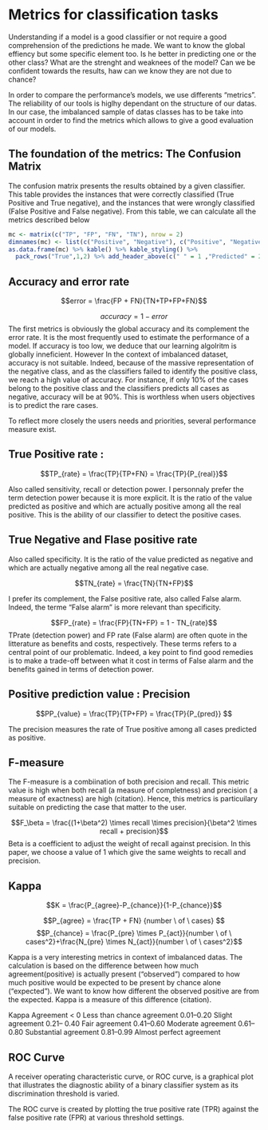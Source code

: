 # Metrics for classification tasks

Understanding if a model is a good classifier or not require a good comprehension of the predictions he made. We want to know the global effiency but some specific element too. Is he better in predicting one or the other class? What are the strenght and weaknees of the model? Can we be confident towards the results, haw can we know they are not due to chance?

In order to compare the performance's models, we use differents "metrics". The reliability of our tools is higlhy dependant on the structure of our datas. In our case, the imbalanced sample of datas classes has to be take into account in order to find the metrics which allows to give a good evaluation of our models. 

## The foundation of the metrics: The Confusion Matrix 

The confusion matrix presents the results obtained by a given classifier. This table provides the instances that were correctly classified (True Positive and True negative), and the instances that were wrongly classified (False Positive and False negative).
From this table, we can calculate all the metrics described below

```r
mc <- matrix(c("TP", "FP", "FN", "TN"), nrow = 2)
dimnames(mc) <- list(c("Positive", "Negative"), c("Positive", "Negative"))
as.data.frame(mc) %>% kable() %>% kable_styling() %>% 
  pack_rows("True",1,2) %>% add_header_above(c(" " = 1 ,"Predicted" = 2))

```

##  Accuracy and error rate 

$$error = \frac{FP + FN}{TN+TP+FP+FN}$$

$$accuracy = 1 - error$$
The first metrics is obviously the global accuracy and its complement the error rate. It is the most frequently used to estimate the performance of a model. If accuracy is too low, we deduce that our learning algolritm is globally inneficient. However In the context of imbalanced dataset, accuracy is not suitable. Indeed, because of the massive representation of the negative class, and as the classifiers failed to identify the positive class, we reach a high value of accuracy. For instance, if only 10% of the cases belong to the positive class and the classifiers predicts all cases as negative, accuracy will be at 90%.
This is worthless when users objectives is to predict the rare cases.

To reflect more closely the users needs and priorities, several performance measure exist.

## True Positive rate : 

$$TP_{rate} = \frac{TP}{TP+FN} = \frac{TP}{P_{real}}$$

Also called sensitivity, recall or detection power. I personnaly prefer the term detection power because it is more explicit. It is the ratio of the value predicted as positive and which are actually positive among all the real positive. This is the ability of our classifier to detect the positive cases. 

## True Negative and Flase positive rate 

Also called specificity. It is the ratio of the value predicted as negative and which are actually negative among all the real negative case. 

$$TN_{rate} = \frac{TN}{TN+FP}$$

I prefer its complement, the False positive rate, also called False alarm. Indeed, the terme "False alarm" is more relevant than specificity.

$$FP_{rate} = \frac{FP}{TN+FP} = 1 - TN_{rate}$$
TPrate (detection power) and FP rate (False alarm) are often quote in the litterature as benefits and costs, respectively. These terms refers to a central point of our problematic. Indeed, a key point to find good remedies is to make a trade-off between  what it cost in terms of False alarm and the benefits gained in terms of detection power. 

## Positive prediction value : Precision

$$PP_{value} = \frac{TP}{TP+FP} =  \frac{TP}{P_{pred}} $$

The precision measures the rate of True positive among all cases predicted as positive. 

## F-measure 

The F-measure is a combiination of both precision and recall. This metric value is high when both recall (a measure of completness) and precision ( a measure of exactness) are high (citation). Hence, this metrics is particuilary suitable on predicting the case that matter to the user.

$$F_\beta = \frac{(1+\beta^2) \times recall \times precision}{\beta^2 \times recall + precision}$$
Beta is a coefficient to adjust the weight of recall against precision. In this paper, we choose a value of 1 which give the same weights to recall and precision. 

## Kappa 

$$K = \frac{P_{agree}-P_{chance}}{1-P_{chance}}$$

$$P_{agree} = \frac{TP + FN} {number \ of \ cases} $$
$$P_{chance} = \frac{P_{pre} \times P_{act}}{number \ of \ cases^2}+\frac{N_{pre} \times N_{act}}{number \ of \ cases^2}$$

Kappa is a very interesting metrics in context of imbalanced datas.
The calculation is based on the difference between how much agreement(positive) is actually present (“observed”) compared to how much positive would be expected to be present by chance alone (“expected”). We want to know how different the observed positive are from the expected. Kappa is a measure of this difference (citation).

Kappa Agreement
< 0 Less than chance agreement
0.01–0.20 Slight agreement
0.21– 0.40 Fair agreement
0.41–0.60 Moderate agreement
0.61–0.80 Substantial agreement
0.81–0.99 Almost perfect agreement

## ROC Curve 

A receiver operating characteristic curve, or ROC curve, is a graphical plot that illustrates the diagnostic ability of a binary classifier system as its discrimination threshold is varied.

The ROC curve is created by plotting the true positive rate (TPR) against the false positive rate (FPR) at various threshold settings.

